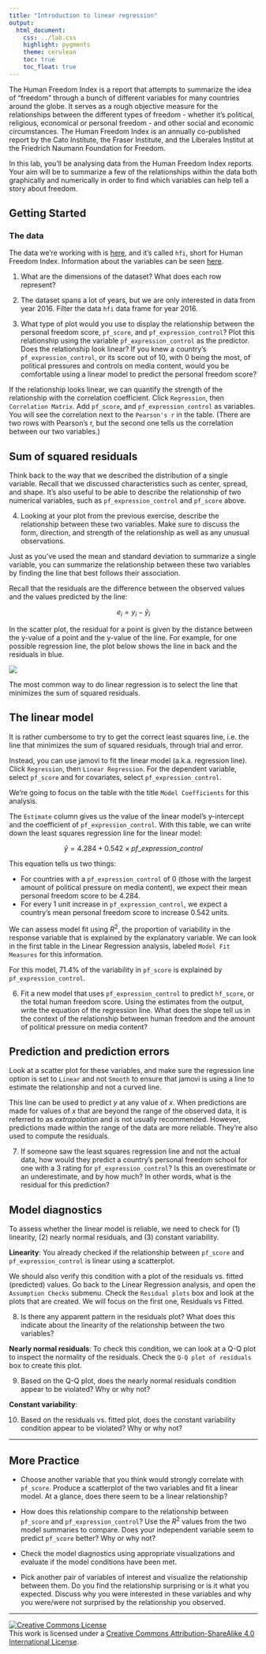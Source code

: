 ```yaml
---
title: "Introduction to linear regression"
output:
  html_document:
    css: ../lab.css
    highlight: pygments
    theme: cerulean
    toc: true
    toc_float: true
---
```


The Human Freedom Index is a report that attempts to summarize the idea of "freedom" through a bunch of different variables for many countries around the globe.
It serves as a rough objective measure for the relationships between the different types of freedom - whether it's political, religious, economical or personal freedom - and other social and economic circumstances.
The Human Freedom Index is an annually co-published report by the Cato Institute, the Fraser Institute, and the Liberales Institut at the Friedrich Naumann Foundation for Freedom.

In this lab, you'll be analysing data from the Human Freedom Index reports.
Your aim will be to summarize a few of the relationships within the data both graphically and numerically in order to find which variables can help tell a story about freedom.

## Getting Started

### The data

The data we're working with is [here](https://openintrostat.github.io/oilabs-jamovi/08_simple_regression/more/hfi.csv), and it's called `hfi`, short for Human Freedom Index. Information about the variables can be seen [here](https://www.openintro.org/data/index.php?data=hfi).

1.  What are the dimensions of the dataset?
    What does each row represent?

2.  The dataset spans a lot of years, but we are only interested in data from year 2016.
    Filter the data `hfi` data frame for year 2016.

3.  What type of plot would you use to display the relationship between the personal freedom score, `pf_score`, and `pf_expression_control`? Plot this relationship using the variable `pf_expression_control` as the predictor. Does the relationship look linear? If you knew a country's `pf_expression_control`, or its score out of 10, with 0 being the most, of political pressures and controls on media content, would you be comfortable using a linear model to predict the personal freedom score?

If the relationship looks linear, we can quantify the strength of the relationship with the correlation coefficient. Click `Regression`, then `Correlation Matrix`. Add `pf_score`, and `pf_expression_control` as variables. You will see the correlation next to the `Pearson's r` in the table. (There are two rows with Pearson's r, but the second one tells us the correlation between our two variables.)

## Sum of squared residuals

Think back to the way that we described the distribution of a single variable.
Recall that we discussed characteristics such as center, spread, and shape.
It's also useful to be able to describe the relationship of two numerical variables, such as `pf_expression_control` and `pf_score` above.

4.  Looking at your plot from the previous exercise, describe the relationship between these two variables. Make sure to discuss the form, direction, and strength of the relationship as well as any unusual observations.

Just as you've used the mean and standard deviation to summarize a single variable, you can summarize the relationship between these two variables by finding the line that best follows their association.

Recall that the residuals are the difference between the observed values and the values predicted by the line:

$$
  e_i = y_i - \hat{y}_i
$$

In the scatter plot, the residual for a point is given by the distance between the y-value of a point and the y-value of the line. For example, for one possible regression line, the plot below shows the line in back and the residuals in blue. 

![](img/ss.png)

The most common way to do linear regression is to select the line that minimizes the sum of squared residuals.

## The linear model

It is rather cumbersome to try to get the correct least squares line, i.e. the line that minimizes the sum of squared residuals, through trial and error.

Instead, you can use jamovi to fit the linear model (a.k.a. regression line). Click `Regression`, then `Linear Regression`. For the dependent variable, select `pf_score` and for covariates, select `pf_expression_control`.

We're going to focus on the table with the title `Model Coefficients` for this analysis.

The `Estimate` column gives us the value of the linear model's y-intercept and the coefficient of `pf_expression_control`.
With this table, we can write down the least squares regression line for the linear model:

$$
  \hat{y} = 4.284 + 0.542 \times pf\_expression\_control
$$

This equation tells us two things:

-   For countries with a `pf_expression_control` of 0 (those with the largest amount of political pressure on media content), we expect their mean personal freedom score to be 4.284.
-   For every 1 unit increase in `pf_expression_control`, we expect a country's mean personal freedom score to increase 0.542 units.

We can assess model fit using $R^2$, the proportion of variability in the response variable that is explained by the explanatory variable. We can look in the first table in the Linear Regression analysis, labeled `Model Fit Measures` for this information.

For this model, 71.4% of the variability in `pf_score` is explained by `pf_expression_control`.

6.  Fit a new model that uses `pf_expression_control` to predict `hf_score`, or the total human freedom score. Using the estimates from the output, write the equation of the regression line. What does the slope tell us in the context of the relationship between human freedom and the amount of political pressure on media content?

## Prediction and prediction errors

Look at a scatter plot for these variables, and make sure the regression line option is set to `Linear` and not `Smooth` to ensure that jamovi is using a line to estimate the relationship and not a curved line.

This line can be used to predict $y$ at any value of $x$.
When predictions are made for values of $x$ that are beyond the range of the observed data, it is referred to as *extrapolation* and is not usually recommended.
However, predictions made within the range of the data are more reliable.
They're also used to compute the residuals.

7.  If someone saw the least squares regression line and not the actual data, how would they predict a country's personal freedom school for one with a 3 rating for `pf_expression_control`? Is this an overestimate or an underestimate, and by how much? In other words, what is the residual for this prediction?

## Model diagnostics

To assess whether the linear model is reliable, we need to check for (1) linearity, (2) nearly normal residuals, and (3) constant variability.

**Linearity**: You already checked if the relationship between `pf_score` and `pf_expression_control` is linear using a scatterplot.

We should also verify this condition with a plot of the residuals vs. fitted (predicted) values. Go back to the Linear Regression analysis, and open the `Assumption Checks` submenu. Check the `Residual plots` box and look at the plots that are created. We will focus on the first one, Residuals vs Fitted.

8.  Is there any apparent pattern in the residuals plot? What does this indicate about the linearity of the relationship between the two variables?

**Nearly normal residuals**: To check this condition, we can look at a Q-Q plot to inspect the normality of the residuals. Check the `Q-Q plot of residuals` box to create this plot.

9.  Based on the Q-Q plot, does the nearly normal residuals condition appear to be violated? Why or why not?

**Constant variability**:

10. Based on the residuals vs. fitted plot, does the constant variability condition appear to be violated? Why or why not?

------------------------------------------------------------------------

## More Practice

<div class="oyo">

-   Choose another variable that you think would strongly correlate with `pf_score`.
    Produce a scatterplot of the two variables and fit a linear model.
    At a glance, does there seem to be a linear relationship?

-   How does this relationship compare to the relationship between `pf_score` and `pf_expression_control`?
    Use the $R^2$ values from the two model summaries to compare.
    Does your independent variable seem to predict `pf_score` better?
    Why or why not?

-   Check the model diagnostics using appropriate visualizations and evaluate if the model conditions have been met.

-   Pick another pair of variables of interest and visualize the relationship between them.
    Do you find the relationship surprising or is it what you expected.
    Discuss why you were interested in these variables and why you were/were not surprised by the relationship you observed.

------------------------------------------------------------------------

<a rel="license" href="http://creativecommons.org/licenses/by-sa/4.0/">![Creative Commons License](https://i.creativecommons.org/l/by-sa/4.0/88x31.png){style="border-width:0"}</a><br />This work is licensed under a <a rel="license" href="http://creativecommons.org/licenses/by-sa/4.0/">Creative Commons Attribution-ShareAlike 4.0 International License</a>.
